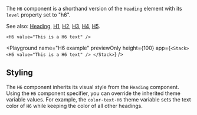 The `H6` component is a shorthand version of the `Heading` element with its `level` property set to "h6".

See also: [Heading](./Heading), [H1](./H1), [H2](./H2), [H3](./H3), [H4](./H4), [H5](./H5).

```ueml copy
<H6 value="This is a H6 text" />
```

<Playground
  name="H6 example"
  previewOnly
  height={100}
  app={`
  <Stack>
    <H6 value="This is a H6 text" />
  </Stack>
  `}
/>

## Styling

The `H6` component inherits its visual style from the `Heading` component.
Using the `H6` component specifier, you can override the inherited theme variable values.
For example, the `color-text-H6` theme variable sets the text color of `H6` while keeping the color of all other headings.
